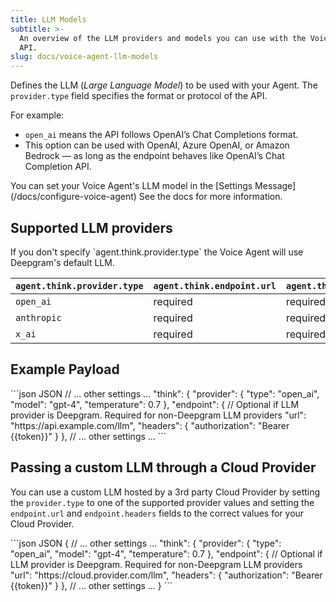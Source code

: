 ```yaml
---
title: LLM Models
subtitle: >-
  An overview of the LLM providers and models you can use with the Voice Agent
  API.
slug: docs/voice-agent-llm-models
---
```


Defines the LLM (*Large Language Model*) to be used with your Agent. The `provider.type` field specifies the format or protocol of the API.

For example:

- `open_ai` means the API follows OpenAI’s Chat Completions format.
- This option can be used with OpenAI, Azure OpenAI, or Amazon Bedrock — as long as the endpoint behaves like OpenAI’s Chat Completion API.


<Info>
  You can set your Voice Agent's LLM model in the [Settings Message](/docs/configure-voice-agent) See the docs for more information.
</Info>

## Supported LLM providers

<Info>
   If you don't specify `agent.think.provider.type` the Voice Agent will use Deepgram's default LLM.
</Info>


| `agent.think.provider.type` | `agent.think.endpoint.url` | `agent.think.endpoint.headers` |
|-------------------|--------------------------|-----------------------------|
| `open_ai` | required | required |
| `anthropic` | required | required |
| `x_ai` | required | required |

## Example Payload

<CodeGroup>
  ```json JSON
  // ... other settings ...
   "think": {
        "provider": {
          "type": "open_ai",
          "model": "gpt-4",
          "temperature": 0.7
        },
        "endpoint": { // Optional if LLM provider is Deepgram. Required for non-Deepgram LLM providers
          "url": "https://api.example.com/llm",
          "headers": {
            "authorization": "Bearer {{token}}"
          }
        },
  // ... other settings ...
  ```
</CodeGroup>

## Passing a custom LLM through a Cloud Provider

You can use a custom LLM hosted by a 3rd party Cloud Provider by setting the `provider.type` to one of the supported provider values and setting the `endpoint.url` and `endpoint.headers` fields to the correct values for your Cloud Provider.

<CodeGroup>
  ```json JSON
  {
    // ... other settings ...
  "think": {
        "provider": {
          "type": "open_ai",
          "model": "gpt-4",
          "temperature": 0.7
        },
        "endpoint": { // Optional if LLM provider is Deepgram. Required for non-Deepgram LLM providers
          "url": "https://cloud.provider.com/llm",
          "headers": {
            "authorization": "Bearer {{token}}"
          }
        },
    // ... other settings ...
  }
  ```
</CodeGroup>
